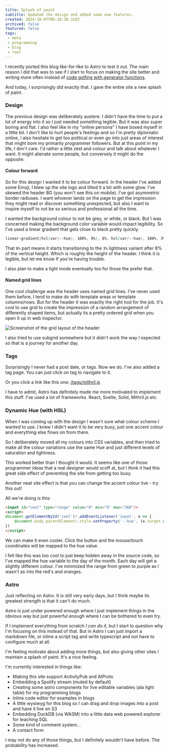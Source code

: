 ```yaml
---
title: Splash of paint
subtitle: Updated the design and added some new features.
created: 2024-10-07T06:18:30.318Z
archived: false
featured: false
tags:
 - meta
 - programming
 - blog
 - rant
---
```


I recently ported this blog like-for-like to Astro to test it out.  The main reason I did that was to see if I start to focus on making the site better and writing more often instead of [code golfing with generator functions](https://github.com/JAForbes/blog/commit/88c4a2b7500f9c7cd87527b470376ff840eb4ef2).

And today, I surprisingly did exactly that.  I gave the entire site a new splash of paint.

### Design

The previous design was deliberately austere.  I didn't have the time to put a lot of energy into it so I just needed something legible.  But it was also super boring and flat.  I also feel like in my "online persona" I have boxed myself in a little bit.  I don't like to hurt people's feelings and so I'm pretty diplomatic online, I also hesitate to get too political or even go into just areas of interest that might bore my primarily programmer followers.  But at this point in my life, I don't care.  I'd rather a little zest and colour and talk about whatever I want.  It might alienate some people, but conversely it might do the opposite.

#### Colour forward

So for this design I wanted it to be colour forward.  In the header I've added some Emoji, I blew up the site logo and tilted it a bit with some glow.  I've skewed the header BG (you won't see this on mobile).  I've got asymmetric border radiuses.  I want whoever lands on the page to get the impression they might read or discover something unexpected, but also I want to inspire myself to not be so serious and professional all the time.

I wanted the background colour to not be grey, or white, or black.  But I was concerned making the background color variable would impact legibility.  So I've used a linear gradient that gets close to black pretty quickly.

```css
linear-gradient(hsl(var(--hue), 100%, 9%), 8%, hsl(var(--hue), 100%, 3%))
```

That `8%` part means it starts transitioning to the `3%` lightness variant after 8% of the vertical height.  Which is roughly the height of the header.  I think it is legible, but let me know if you're having trouble.

I also plan to make a light mode eventually too for those the prefer that.

#### Named grid lines

One cool challenge was the header uses named grid lines.  I've never used them before, I tend to make do with template areas or template columns/rows.  But for the header it was exactly the right tool for the job.  It's cool to use grid to create the impression of a random arrangement of differently shaped items, but actually its a pretty ordered grid when you open it up in web inspector.

<img style="max-width:100%" src="/assets/img/header-grid-screenshot.png" alt="Screenshot of the grid layout of the header"/>

I also tried to use subgrid somewhere but it didn't work the way I expected so that is a journey for another day.

### Tags

Surprisingly I never had a post date, or tags.  Now we do.  I've also added a tag page.  You can just click on tag to navigate to it.

Or you click a link like this one: [/tags/mithril.js](/tags/mithril.js)

I have to admit, Astro has definitely made me more motivated to implement this stuff.  I've used a lot of frameworks.  React, Svelte, Solid, Mithril.js etc.


### Dynamic Hue (with HSL)

When I was coming up with the design I wasn't sure what colour scheme I wanted to use.  I knew I didn't want it to be very busy, just one accent colour and everything else flows on from there.

So I deliberately moved all my colours into CSS variables, and then tried to make all the colour variations use the same Hue and just different levels of saturation and lightness.

This worked better than I thought it would.  It seems like one of those programmer ideas that a real designer would scoff at, but I think it had this great side effect of preventing the site from getting too busy.

Another neat site effect is that you can change the accent colour live - try this out!

<Slider/>

All we're doing is this:

```html
<input id="cool" type="range" value="0" min="0" max="360"/>
<script>
document.getElementById('cool')!.addEventListener('input', e => {
    document.body.parentElement!.style.setProperty('--hue', (e.target as HTMLInputElement).value)
})
</script>
```

We can make it even cooler.  Click the button and the mouse/touch coordinates will be mapped to the hue value.

<Toggle/>

I felt like this was too cool to just keep hidden away in the source code, so I've mapped the hue variable to the day of the month.  Each day will get a slightly different colour.  I've minimized the range from green to purple as I wasn't as into the red's and oranges.


### Astro

Just reflecting on Astro.  It is still very early days, but I think maybe its greatest strength is that it can't do much.

Astro is just under powered enough where I just implement things in the obvious way but just powerful enough where I can be bothered to even try.

If I implement everything from scratch _I can do it_, but I start to question why I'm focusing on this instead of that.  But in Astro I can just import a markdown file, or inline a script tag and write typescript and not have to configure much at all.

I'm feeling motivate about adding more things, but also giving other sites I maintain a splash of paint.  It's a nice feeling.

I'm currently interested in things like:

- Making this site support ActivityPub and AtProto
- Embedding a Spotify stream (muted by default)
- Creating some astro components for live editable variables (ala light table) for my programming blogs
- Inline code editor for examples in blogs
- A little wysiwyg for this blog so I can drag and drop images into a post and have it live on S3
- Embedding DuckDB (via WASM) into a little data web powered explorer for teaching SQL
- Some kind of comment system...
- A contact form

I may not do any of those things, but I definitely wouldn't have before.  The probability has increased.